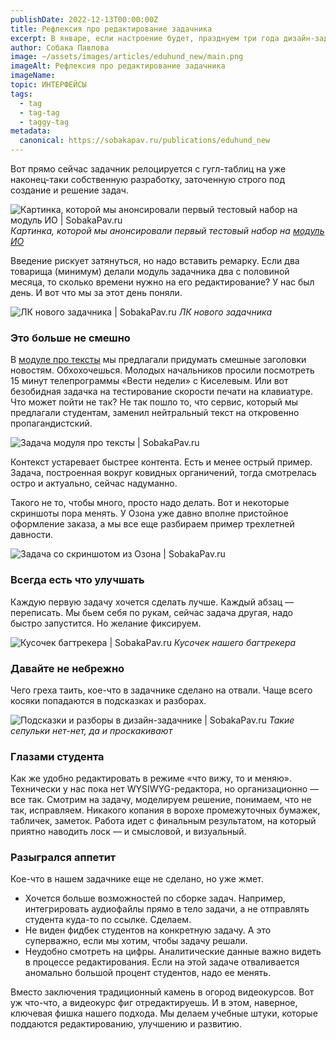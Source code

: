 ```yaml
---
publishDate: 2022-12-13T00:00:00Z
title: Рефлексия про редактирование задачника
excerpt: В январе, если настроение будет, празднуем три года дизайн-задачнику. За это время мы сделали 7 модулей, придумали 968 задач, обучили больше тысячи человек и дважды сменили платформу.
author: Собака Павлова
image: ~/assets/images/articles/eduhund_new/main.png
imageAlt: Рефлексия про редактирование задачника
imageName:                         
topic: ИНТЕРФЕЙСЫ
tags:
  - tag
  - tag-tag
  - taggy-tag
metadata:
  canonical: https://sobakapav.ru/publications/eduhund_new
---
```



Вот прямо сейчас задачник релоцируется с гугл-таблиц на уже наконец-таки собственную разработку, заточенную строго под создание и решение задач.

![Картинка, которой мы анонсировали первый тестовый набор на модуль ИО | SobakaPav.ru](~/assets/images/articles/eduhund_new/1.jpg)
_Картинка, которой мы анонсировали первый тестовый набор на [модуль ИО](https://www.eduhund.ru/program/io)_

Введение рискует затянуться, но надо вставить ремарку. Если два товарища (минимум) делали модуль задачника два с половиной месяца, то сколько времени нужно на его редактирование? У нас был день. И вот что мы за этот день поняли.

![ЛК нового задачника | SobakaPav.ru](~/assets/images/articles/eduhund_new/2.png)
_ЛК нового задачника_

### Это больше не смешно

В [модуле про тексты](https://www.eduhund.ru/program/text) мы предлагали придумать смешные заголовки новостям. Обхохочешься. Молодых начальников просили посмотреть 15 минут телепрограммы «Вести недели» с Киселевым. Или вот безобидная задачка на тестирование скорости печати на клавиатуре. Что может пойти не так? Не так пошло то, что сервис, который мы предлагали студентам, заменил нейтральный текст на откровенно пропагандистский.

![Задача модуля про тексты | SobakaPav.ru](~/assets/images/articles/eduhund_new/3.png)

Контекст устаревает быстрее контента. Есть и менее острый пример. Задача, построенная вокруг ковидных органичений, тогда смотрелась остро и актуально, сейчас надуманно.

Такого не то, чтобы много, просто надо делать. Вот и некоторые скриншоты пора менять. У Озона уже давно вполне пристойное оформление заказа, а мы все еще разбираем пример трехлетней давности.

![Задача со скриншотом из Озона | SobakaPav.ru](~/assets/images/articles/eduhund_new/4.png)

### Всегда есть что улучшать

Каждую первую задачу хочется сделать лучше. Каждый абзац — переписать. Мы бьем себя по рукам, сейчас задача другая, надо быстро запустится. Но желание фиксируем.

![Кусочек багтрекера | SobakaPav.ru](~/assets/images/articles/eduhund_new/5.png)
_Кусочек нашего багтрекера_

### Давайте не небрежно

Чего греха таить, кое-что в задачнике сделано на отвали. Чаще всего косяки попадаются в подсказках и разборах.

![Подсказки и разборы в дизайн-задачнике | SobakaPav.ru](~/assets/images/articles/eduhund_new/6.png)
_Такие сепульки нет-нет, да и проскакивают_

### Глазами студента

Как же удобно редактировать в режиме «что вижу, то и меняю». Технически у нас пока нет WYSIWYG-редактора, но организационно — все так. Смотрим на задачу, моделируем решение, понимаем, что не так, исправляем. Никакого копания в ворохе промежуточных бумажек, табличек, заметок. Работа идет с финальным результатом, на который приятно наводить лоск — и смысловой, и визуальный.

### Разыгрался аппетит

Кое-что в нашем задачнике еще не сделано, но уже жмет.

- Хочется больше возможностей по сборке задач. Например, интегрировать аудиофайлы прямо в тело задачи, а не отправлять студента куда-то по ссылке. Сделаем.
- Не виден фидбек студентов на конкретную задачу. А это суперважно, если мы хотим, чтобы задачу решали.
- Неудобно смотреть на цифры. Аналитические данные важно видеть в процессе редактирования. Если на этой задаче отваливается аномально большой процент студентов, надо ее менять.

Вместо заключения традиционный камень в огород видеокурсов. Вот уж что-что, а видеокурс фиг отредактируешь. И в этом, наверное, ключевая фишка нашего подхода. Мы делаем учебные штуки, которые поддаются редактированию, улучшению и развитию.
